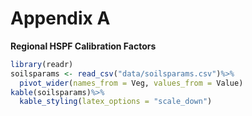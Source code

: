 # Appendix A {-}
**Regional HSPF Calibration Factors**

```r
library(readr)
soilsparams <- read_csv("data/soilsparams.csv")%>%
  pivot_wider(names_from = Veg, values_from = Value)
kable(soilsparams)%>%
  kable_styling(latex_options = "scale_down")

```